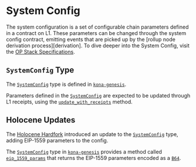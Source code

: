 # System Config

The system configuration is a set of configurable chain parameters
defined in a contract on L1. These parameters can be changed through
the system config contract, emitting events that are picked up by
the [rollup node derivation process][derivation]. To dive deeper
into the System Config, visit the
[OP Stack Specifications][specs].

## `SystemConfig` Type

The [`SystemConfig`][system-config] type is defined in
[`kona-genesis`][genesis].

Parameters defined in the [`SystemConfig`][system-config] are expected to be
updated through L1 receipts, using the [`update_with_receipts`][update] method.

## Holocene Updates

The [Holocene Hardfork][holocene] introduced an update to the
[`SystemConfig`][system-config] type, adding EIP-1559 parameters to the config.

The [`SystemConfig`][system-config] type in [`kona-genesis`][genesis] provides
a method called [`eip_1559_params`][eip] that returns the EIP-1559 parameters
encoded as a [`B64`][b64].


[specs]: https://specs.optimism.io/
[genesis]: https://docs.rs/kona-genesis/latest/kona_genesis/index.html
[system-config]: https://docs.rs/kona-genesis/latest/kona_genesis/struct.SystemConfig.html
[update]: https://docs.rs/kona-genesis/latest/kona_genesis/struct.SystemConfig.html#method.update_with_receipts
[holocene]: https://specs.optimism.io/protocol/holocene/overview.html
[eip]: https://docs.rs/kona-genesis/latest/kona_genesis/struct.SystemConfig.html#method.eip_1559_params
[b64]: https://docs.rs/kona-registry/latest/kona_registry/index.html
